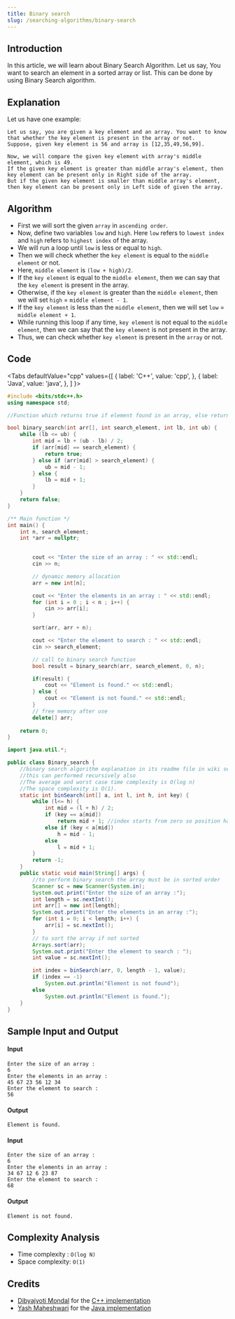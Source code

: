 ```yaml
---
title: Binary search
slug: /searching-algorithms/binary-search
---
```


## Introduction

In this article, we will learn about Binary Search Algorithm.
Let us say, You want to search an element in a sorted array or list. This can be done by using Binary Search algorithm.


## Explanation

Let us have one example:

```
Let us say, you are given a key element and an array. You want to know that whether the key element is present in the array or not.
Suppose, given key element is 56 and array is [12,35,49,56,99].

Now, we will compare the given key element with array's middle element, which is 49.
If the given key element is greater than middle array's element, then key element can be present only in Right side of the array.
But if the given key element is smaller than middle array's element, then key element can be present only in Left side of given the array.
```

## Algorithm

 - First we will sort the given `array` in `ascending order`.
 - Now, define two variables `low` and `high`. Here `low` refers to `lowest index` and `high` refers to `highest index` of the array.
 - We will run a loop until `low` is less or equal to `high`.
 - Then we will check whether the `key element` is equal to the `middle element` or not.
 - Here, `middle element` is `(low + high)/2`.
 - If the `key element` is equal to the `middle element`, then we can say that the `key element` is present in the array.
 - Otherwise, if the `key element` is greater than the `middle element`, then we will set `high` = `middle element - 1`.
 - If the `key element` is less than the `middle element`, then we will set `low` = `middle element + 1`.
 - While running this loop if any time, `key element` is not equal to the `middle element`, then we can say that the `key element` is not present in the array.  
 - Thus, we can check whether `key element` is present in the `array` or not.


## Code


<Tabs
  defaultValue="cpp"
  values={[
    { label: 'C++', value: 'cpp', },
    { label: 'Java', value: 'java', },
  ]
}>

<TabItem value="cpp">

```cpp
#include <bits/stdc++.h>
using namespace std;

//Function which returns true if element found in an array, else returns false.

bool binary_search(int arr[], int search_element, int lb, int ub) {
    while (lb <= ub) {
        int mid = lb + (ub - lb) / 2;
        if (arr[mid] == search_element) {
            return true;
        } else if (arr[mid] > search_element) {
            ub = mid - 1;
        } else {
            lb = mid + 1;
        }
    }
    return false;
}

/** Main function */
int main() {
    int n, search_element;
    int *arr = nullptr;
   

        cout << "Enter the size of an array : " << std::endl;
        cin >> n;

        // dynamic memory allocation
        arr = new int[n];

        cout << "Enter the elements in an array : " << std::endl;
        for (int i = 0 ; i < n ; i++) {
            cin >> arr[i];
        }

        sort(arr, arr + n);

        cout << "Enter the element to search : " << std::endl;
        cin >> search_element;

        // call to binary search function
        bool result = binary_search(arr, search_element, 0, n);

        if(result) {
            cout << "Element is found." << std::endl;
        } else {
            cout << "Element is not found." << std::endl;
        }
        // free memory after use
        delete[] arr;
    
    return 0;
}
```

</TabItem>
<TabItem value="java">

```java
import java.util.*;

public class Binary_search {
	//binary search algorithm explanation in its readme file in wiki section
	//this can performed recursively also
	//The average and worst case time complexity is O(log n)
	//The space complexity is O(1).
	static int binSearch(int[] a, int l, int h, int key) {
		while (l<= h) {
			int mid = (l + h) / 2;
			if (key == a[mid])
				return mid + 1; //index starts from zero so position has to be incremented by one.
			else if (key < a[mid])
				h = mid - 1;
			else
				l = mid + 1;
		}
		return -1;
	}
	public static void main(String[] args) {
		//to perform binary search the array must be in sorted order
		Scanner sc = new Scanner(System.in);
		System.out.print("Enter the size of an array :");
		int length = sc.nextInt();
		int arr[] = new int[length];
		System.out.print("Enter the elements in an array :");
		for (int i = 0; i < length; i++) {
			arr[i] = sc.nextInt();
		}
		// to sort the array if not sorted
		Arrays.sort(arr);
		System.out.print("Enter the element to search : ");
		int value = sc.nextInt();

		int index = binSearch(arr, 0, length - 1, value);
		if (index == -1)
			System.out.println("Element is not found");
		else
			System.out.println("Element is found.");
	}
}
```

</TabItem>
</Tabs>

## Sample Input and Output

#### Input

```
Enter the size of an array :
6
Enter the elements in an array :
45 67 23 56 12 34
Enter the element to search :
56
```

#### Output

```
Element is found.
```

#### Input

```
Enter the size of an array :
6
Enter the elements in an array :
34 67 12 6 23 87
Enter the element to search :
68
```

#### Output

```
Element is not found.
```

## Complexity Analysis

  - Time complexity : `O(log N)`
  - Space complexity: `O(1)`

## Credits

  - [Dibyajyoti Mondal](https://github.com/djm-1) for the [C++ implementation](https://github.com/TesseractCoding/NeoAlgo/blob/master/C-Plus-Plus/search/Binary_Search.cpp)
  - [Yash Maheshwari](https://github.com/ymaheshwari1) for the [Java implementation](https://github.com/TesseractCoding/NeoAlgo/blob/master/Java/search/Binary_search.java)
